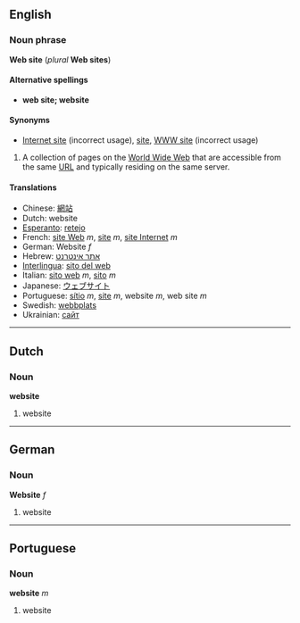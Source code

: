 == English ==
=== Noun phrase ===
'''Web site''' (''plural'' '''Web sites''')

====Alternative spellings====
*'''web site; website'''

====Synonyms====
*[[Internet site]] (incorrect usage), [[site]], [[WWW site]] (incorrect usage)

#A collection of pages on the [[World Wide Web]] that are accessible from the same [[URL]] and typically residing on the same server.

====Translations====
*Chinese: [[網站]]
*Dutch: website
*[[Esperanto]]: [[retejo]]
*French: [[site Web]] ''m'', [[site#French|site]] ''m'', [[site Internet]] ''m''
*German: Website ''f''
*Hebrew: [[אתר אינטרנט]]
*[[Interlingua]]: [[sito del web]]
*Italian: [[sito web]] ''m'', [[sito]] ''m''
*Japanese: [[ウェブサイト]]
*Portuguese: [[sítio]] ''m'', [[site#Portuguese|site]] ''m'', website ''m'', web site ''m''
*Swedish: [[webbplats]]
*Ukrainian: [[сайт]]

----
==Dutch==
===Noun===
'''website'''

#website

----
==German==
===Noun===
'''Website''' ''f''

#website

----
==Portuguese==
===Noun===
'''website''' ''m''

#website